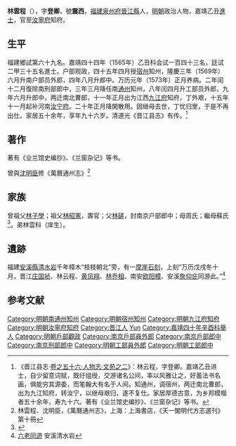 {{明清人物信息框
| 姓名 = 林雲程
| 原名 =
| 圖片名稱= 
| 圖片大小 =
| 圖片說明 = 
| 最高職務 = 汝寧府知府
| 國家 = 大明 
| 爵位 =
| 籍貫 = [[福建|福建]][[泉州府|泉州府]][[晉江縣|晉江縣]]軍籍
| 族裔 = 
| 字號 = 字登卿，號震西
| 諡號 =
| 出生日期 = 己亥五月初九日
| 出生地點 = 
| 逝世日期 = 崇祯七年
| 逝世地點 =
| 墓葬 =
| 配偶 = 配陳氏，封宜人
| 親屬 = （子）肇符、肇金
| 出身 =
* 嘉靖四十年辛酉科舉人
* 嘉靖四十四年乙丑科進士出身
| 經歷 =
| 著作 =  
}}
'''林雲程'''（{{bd|1539年||1634年|catIdx=}}），字'''登卿'''，號'''震西'''，[[福建|福建]][[泉州府|泉州府]][[晉江縣|晉江縣]]人，[[明朝|明朝]]政治人物，嘉靖乙丑[[進士|進士]]，官至[[汝寧府|汝寧府]]知府。

== 生平 ==
福建鄉試第六十九名。嘉靖四十四年（1565年）乙丑科会试一百四十三名，廷试二甲三十五名進士。户部观政，四十五年四月授[[宿州|宿州]]知州，隆慶三年（1569年）六月升南户部员外郎，四年八月升郎中。万历元年（1573年）正月养病。二年闰十二月復除南刑部郎中，三年三月降任南[[通州|通州]]知州，八年闰四月升工部员外郎，九年六月升郎中，两迁南北曹郎，十一年正月出为江西[[九江府|九江府]]知府，丁外艰，十五年十一月起补河南[[汝宁府|汝宁府]]。二十年正月降閑散用。因继母去世，丁忧归里，于是不再出仕。家居五十余年，享年九十六岁。清道光《晋江县志》有传。<ref>《晋江县志·[http://www.fjsq.gov.cn/ShowText.asp?ToBook=6043&index=63& 卷之五十六·人物志·文苑之二]{{Dead link|date=2019年11月 |bot=InternetArchiveBot |fix-attempted=yes }}》：林云程，字登卿。嘉靖乙丑进士，自少留意词赋，既纡组绶，交游诸名公间，率以风雅让之，好蓄法书名画，俱能穷其源委，而笔翰大有名于人间。知通州，调宿州，两迁南北曹郎，出为九江知府，转汝宁，以继母艰归，遂不复仕。家居厚德古意，为乡邦模楷者五十余年，寿九十六。著有《业兰馆史编抄》、《兰窗杂记》等书。</ref>

==著作==
著有《业兰馆史编抄》、《兰窗杂记》等书。

曾與[[沈明臣|沈明臣]]修《萬曆通州志》<ref>林雲程、沈明臣，《萬曆通州志》，上海：上海書店，《天一閣明代方志選刊》第十冊</ref>

==家族==
曾祖父[[林子學|林子學]]；祖父[[林昭憲|林昭憲]]，壽官；父[[林磋|林磋]]，封南京户部郎中；母周氏；繼母蘇氏<ref>{{Cite book|title=天一阁藏明代科举录选刊 登科录 点校本|author=龚延明主编|publisher=宁波出版社|year=2016|isbn=978-7-5526-2320-8|location=宁波|pages=|quote=《天一閣藏明代科舉錄選刊.登科錄》之《嘉靖四十四年乙丑科登科錄》}}</ref>。弟林雲科（庠生）。

==遺跡==
福建[[安溪縣|安溪縣]][[安溪清水岩|清水岩]]千年樟木“枝枝朝北”旁，有一[[摩崖石刻|摩崖石刻]]，上刻“万历戊戌冬十月，晋江[[庄国祯|庄国祯]]、林云程、[[黃鳳翔_(隆慶進士)|黄凤翔]]、[[林乔相|林乔相]]、南安[[欧阳模|欧阳模]]、安溪[[詹仰庇|詹仰庇]]同游此。”<ref>[http://www.qsmount.com/index.php?m=index&a=detail&topid=1&leftid=3&wordid=37 六老同遊] {{Wayback|url=http://www.qsmount.com/index.php?m=index&a=detail&topid=1&leftid=3&wordid=37 |date=20190306043451 }} 安溪清水岩</ref>

==参考文献==
{{reflist}}

{{嘉靖四十四年乙丑科殿試金榜}}

{{DEFAULTSORT:Lin林}}
[[Category:明朝南通州知州|Category:明朝南通州知州]]
[[Category:明朝宿州知州|Category:明朝宿州知州]]
[[Category:明朝九江府知府|Category:明朝九江府知府]]
[[Category:明朝汝寧府知府|Category:明朝汝寧府知府]]
[[Category:晋江人|Category:晋江人]]
[[Category:林姓|Yun]]
[[Category:嘉靖四十年辛酉科舉人|Category:嘉靖四十年辛酉科舉人]]
[[Category:明朝戶部觀政|Category:明朝戶部觀政]]
[[Category:南京戶部員外郎|Category:南京戶部員外郎]]
[[Category:南京戶部郎中|Category:南京戶部郎中]]
[[Category:南京刑部郎中|Category:南京刑部郎中]]
[[Category:明朝工部員外郎|Category:明朝工部員外郎]]
[[Category:明朝工部郎中|Category:明朝工部郎中]]